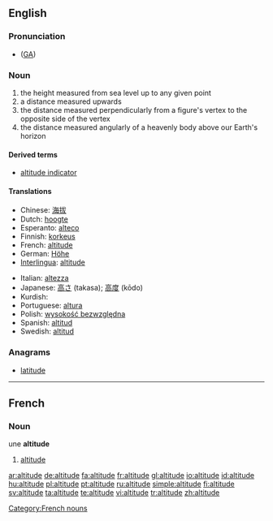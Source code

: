 ==English==
{{wikipedia}}
===Pronunciation===
*{{IPA|/ˈæltəˌtud/}} ([[w:General American|GA]])

===Noun===
{{en-noun}}

# the height measured from sea level up to any given point
# a distance measured upwards
# the distance measured perpendicularly from a figure's vertex to the opposite side of the vertex
# the distance measured angularly of a heavenly body above our Earth's horizon

====Derived terms====
*[[altitude indicator]]

====Translations====
{{top}}
*Chinese: [[海拔]]
*Dutch: [[hoogte]]
*Esperanto: [[alteco]]
*Finnish: [[korkeus]]
*French: [[#French|altitude]] {{f}}
*German: [[Höhe]]
*[[Interlingua]]: [[altitude]]
{{mid}}
*Italian: [[altezza]] {{f}}
*Japanese: [[高さ]] (takasa); [[高度]] (kōdo)
*Kurdish: {{KUchar|[[به‌رزی]]}}
*Portuguese: [[altura]]
*Polish: [[wysokość bezwzględna]]
*Spanish: [[altitud]]
*Swedish: [[altitud]] {{c}}
{{bottom}}

===Anagrams===
* [[latitude]]
----

==French==
===Noun===
une '''altitude''' {{f}}
# [[#English|altitude]]

[[Category:French nouns]]

[[ar:altitude]]
[[de:altitude]]
[[fa:altitude]]
[[fr:altitude]]
[[gl:altitude]]
[[io:altitude]]
[[id:altitude]]
[[hu:altitude]]
[[pl:altitude]]
[[pt:altitude]]
[[ru:altitude]]
[[simple:altitude]]
[[fi:altitude]]
[[sv:altitude]]
[[ta:altitude]]
[[te:altitude]]
[[vi:altitude]]
[[tr:altitude]]
[[zh:altitude]]